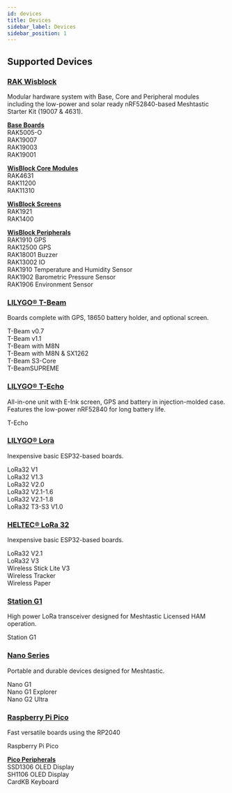 ```yaml
---
id: devices
title: Devices
sidebar_label: Devices
sidebar_position: 1
---
```


## Supported Devices

### [RAK Wisblock](./rak/)
Modular hardware system with Base, Core and Peripheral modules including the low-power and solar ready nRF52840-based Meshtastic Starter Kit (19007 & 4631).

[**Base Boards**](./rak/base-board/)<br/>
RAK5005-O<br/>
RAK19007<br/>
RAK19003<br/>
RAK19001<br/>

[**WisBlock Core Modules**](./rak/core-module/)<br/>
RAK4631<br/>
RAK11200<br/>
RAK11310<br/>

[**WisBlock Screens**](./rak/screens/)<br/>
RAK1921<br/>
RAK1400<br/>

[**WisBlock Peripherals**](./rak/peripherals/)<br/>
RAK1910 GPS<br/>
RAK12500 GPS<br/>
RAK18001 Buzzer<br/>
RAK13002 IO<br/>
RAK1910 Temperature and Humidity Sensor<br/>
RAK1902 Barometric Pressure Sensor<br/>
RAK1906 Environment Sensor<br/>

### [LILYGO® T-Beam](./tbeam/)
Boards complete with GPS, 18650 battery holder, and optional screen.

T-Beam v0.7<br/>
T-Beam v1.1<br/>
T-Beam with M8N<br/>
T-Beam with M8N & SX1262<br/>
T-Beam S3-Core<br/>
T-BeamSUPREME<br/>

### [LILYGO® T-Echo](./techo/)
All-in-one unit with E-Ink screen, GPS and battery in injection-molded case.  Features the low-power nRF52840 for long battery life.

T-Echo<br/>

### [LILYGO® Lora](./lora/)
Inexpensive basic ESP32-based boards.

LoRa32 V1<br/>
LoRa32 V1.3<br/>
LoRa32 V2.0<br/>
LoRa32 V2.1-1.6<br/>
LoRa32 V2.1-1.8<br/>
LoRa32 T3-S3 V1.0<br/>

### [HELTEC® LoRa 32](./heltec/)
Inexpensive basic ESP32-based boards.

LoRa32 V2.1<br/>
LoRa32 V3<br/>
Wireless Stick Lite V3<br/>
Wireless Tracker<br/>
Wireless Paper<br/>

### [Station G1](./station-g1/)
High power LoRa transceiver designed for Meshtastic Licensed HAM operation.

Station G1

### [Nano Series](./nano/)
Portable and durable devices designed for Meshtastic.

Nano G1<br/>
Nano G1 Explorer<br/>
Nano G2 Ultra<br/>

### [Raspberry Pi Pico](./raspberry-pi/)
Fast versatile boards using the RP2040

Raspberry Pi Pico

[**Pico Peripherals**](./raspberry-pi/peripherals/)<br/>
SSD1306 OLED Display<br/>
SH1106 OLED Display<br/>
CardKB Keyboard<br/>
